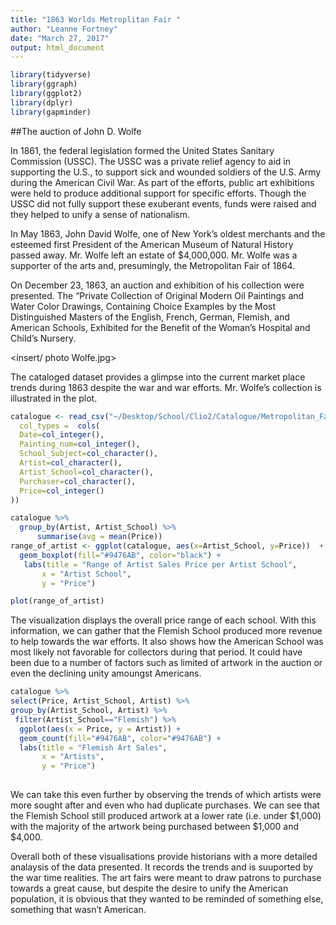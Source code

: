 ```yaml
---
title: "1863 Worlds Metroplitan Fair "
author: "Leanne Fortney"
date: "March 27, 2017"
output: html_document
---
```

```r

library(tidyverse)
library(ggraph)
library(ggplot2)
library(dplyr)
library(gapminder)
```
##The auction of John D. Wolfe

In 1861, the federal legislation formed the United States Sanitary Commission (USSC). The USSC was a private relief agency to aid in supporting the U.S., to support sick and wounded soldiers of the U.S. Army during the American Civil War. As part of the efforts, public art exhibitions were held to produce additional support for specific efforts. Though the USSC did not fully support these exuberant events, funds were raised and they helped to unify a sense of nationalism. 

In May 1863, John David Wolfe, one of New York's oldest merchants and the esteemed first President of the American Museum of Natural History passed away. Mr. Wolfe left an estate of $4,000,000.  Mr. Wolfe was a supporter of the arts and, presumingly, the Metropolitan Fair of 1864. 

On December 23, 1863, an auction and exhibition of his collection were presented. The "Private Collection of Original Modern Oil Paintings and Water Color Drawings, Containing Choice Examples by the Most Distinguished Masters of the English, French, German, Flemish, and American Schools, Exhibited for the Benefit of the Woman's Hospital and Child's Nursery. 

<insert/ photo Wolfe.jpg>

The cataloged dataset provides a glimpse into the current market place trends during 1863 despite the war and war efforts. Mr. Wolfe's collection is illustrated in the plot. 


```r
catalogue <- read_csv("~/Desktop/School/Clio2/Catalogue/Metropolitan_Fair.csv", 
  col_types =  cols(
  Date=col_integer(),
  Painting_num=col_integer(),
  School_Subject=col_character(), 
  Artist=col_character(), 
  Artist_School=col_character(), 
  Purchaser=col_character(),
  Price=col_integer()
))
```
```r
catalogue %>%
  group_by(Artist, Artist_School) %>% 
      summarise(avg = mean(Price))
range_of_artist <- ggplot(catalogue, aes(x=Artist_School, y=Price))  +
  geom_boxplot(fill="#9476AB", color="black") +
   labs(title = "Range of Artist Sales Price per Artist School",
       x = "Artist School",
       y = "Price")
```
```r
plot(range_of_artist)
```

The visualization displays the overall price range of each school. With this information, we can gather that the Flemish School produced more revenue to help towards the war efforts. It also shows how the American School was most likely not favorable for collectors during that period. It could have been due to a number of factors such as limited of artwork in the auction or even the declining unity amoungst Americans. 


```r
catalogue %>% 
select(Price, Artist_School, Artist) %>% 
group_by(Artist_School, Artist) %>% 
 filter(Artist_School=="Flemish") %>% 
  ggplot(aes(x = Price, y = Artist)) +
  geom_count(fill="#9476AB", color="#9476AB") +
  labs(title = "Flemish Art Sales",
       x = "Artists",
       y = "Price")
  
```


We can take this even further by observing the trends of which artists were more sought after and even who had duplicate purchases. We can see that the Flemish School still produced artwork at a lower rate (i.e. under $1,000) with the majority of the artwork being purchased between $1,000 and $4,000. 

Overall both of these visualisations provide historians with a more detailed analaysis of the data presented. It records the trends and is suuported by the war time realities. The art fairs were meant to draw patrons to purchase towards a great cause, but despite the desire to unify the American population, it is obvious that they wanted to be reminded of something else, something that wasn't American.